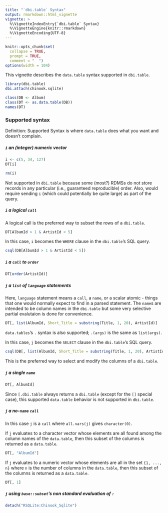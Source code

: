 ```yaml
---
title: "`dbi.table` Syntax"
output: rmarkdown::html_vignette
vignette: >
  %\VignetteIndexEntry{`dbi.table` Syntax}
  %\VignetteEngine{knitr::rmarkdown}
  %\VignetteEncoding{UTF-8}
---
```


```r
knitr::opts_chunk$set(
  collapse = TRUE,
  prompt = TRUE,
  comment = "  ")
options(width = 104)
```

This vignette describes the `data.table` syntax supported in `dbi.table`.

```r
library(dbi.table)
dbi.attach(chinook.sqlite)
```

```r
class(DB <- Album)
class(DT <- as.data.table(DB))
names(DT)
```

### Supported syntax

Definition: Supported Syntax is where `data.table` does what you want and
doesn't complain.

##### `i` an (integer) numeric vector 

```r
i <- c(5, 34, 127)
DT[i]
```

```r
rm(i)
```

Not supported in `dbi.table` because some (most?) RDMSs do not store records in
any particular (i.e., guaranteed reproducible) order. Also, would require
sending `i` (which could potentially be quite large) as part of the query.


##### `i` a logical `call` 

A logical call is the preferred way to subset the rows of a `dbi.table`.

```r
DT[AlbumId > 1 & ArtistId < 5]
```

In this case, `i` becomes the `WHERE` clause in the `dbi.table`'s SQL query.

```r
csql(DB[AlbumId > 1 & ArtistId < 5])
```

##### `i` a `call` to `order`

```r
DT[order(ArtistId)]
```


##### `j` a `list` of `language` statements

Here, `language` statement means a `call`, a `name`, or a scalar atomic -
things that one would normally expect to find in a parsed statement.  The
`name`s are intended to be column names in the `dbi.table` but some very
selective partial evalutaion is done for convenience.

```r
DT[, list(AlbumId, Short_Title = substring(Title, 1, 20), ArtistId)]
```

`data.tables`'s `.` syntax is also supported; `.(args)` is the same as
`list(args)`.

In this case, `j` becomes the `SELECT` clause in the `dbi.table`'s SQL query.

```r
csql(DB[, list(AlbumId, Short_Title = substring(Title, 1, 20), ArtistId)])
```

This is the preferred way to select and modify the columns of a `dbi.table`.


##### `j` a single `name`

```r
DT[, AlbumId]
```

Since `[.dbi.table` always returns a `dbi.table` (except for the `[]` special
case), this supported `data.table` behavior is not supported in `dbi.table`.


##### `j` a no-`name` `call`

In this case `j` is a `call` where `all.vars(j)` gives `character(0)`.

If `j` evaluates to a character vector whose elements are all found among the
column names of the `data.table`, then this subset of the columns is returned as
a `data.table`.

```r
DT[, "AlbumId"]
```


If `j` evaluates to a numeric vector whose elements are all in the set
`{1, ..., n}` where `n` is the number of columns in the `data.table`, then this
subset of the columns is returned as a `data.table`.

```r
DT[, 1]
```



##### `j` using `base::subset`'s non standard evaluation of `:`



```r
detach("RSQLite:Chinook_Sqlite")
```


